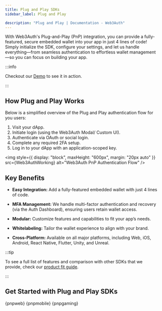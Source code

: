 ```yaml
---
title: Plug and Play SDKs
sidebar_label: Plug and Play

description: "Plug and Play | Documentation - Web3Auth"
---
```



With Web3Auth's Plug-and-Play (PnP) integration, you can provide a fully-featured, secure embedded
wallet into your app in just 4 lines of code! Simply initialize the SDK, configure your settings,
and let us handle everything—from seamless authentication to effortless wallet management—so you can
focus on building your app.

:::info

Checkout our [Demo](https://demo.web3auth.io) to see it in action.

:::

## How Plug and Play Works

Below is a simplified overview of the Plug and Play authentication flow for you users:

1. Visit your dApp.
2. Initiate login (using the Web3Auth Modal/ Custom UI).
3. Authenticate via OAuth or social login.
4. Complete any required 2FA setup.
5. Log in to your dApp with an application-scoped key.

<img
  style={{ display: "block", maxHeight: "600px", margin: "20px auto" }}
  src={Web3AuthWorking}
  alt="Web3Auth PnP Authentication Flow"
/>

## Key Benefits

- **Easy Integration:** Add a fully-featured embedded wallet with just 4 lines of code.

- **MFA Management:** We handle multi-factor authentication and recovery (via the Auth Dashboard),
  ensuring users retain wallet access.

- **Modular:** Customize features and capabilities to fit your app’s needs.

- **Whitelabeling:** Tailor the wallet experience to align with your brand.

- **Cross-Platform:** Available on all major platforms, including Web, iOS, Android, React Native,
  Flutter, Unity, and Unreal.

:::tip

To see a full list of features and comparison with other SDKs that we provide, check our
[product fit guide](/product-fit).

:::

## Get Started with Plug and Play SDKs

{pnpweb} {pnpmobile} {pnpgaming}
